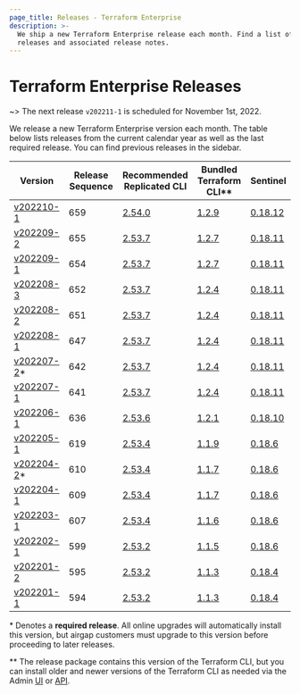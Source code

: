 ```yaml
---
page_title: Releases - Terraform Enterprise
description: >-
  We ship a new Terraform Enterprise release each month. Find a list of recent
  releases and associated release notes.
---
```


# Terraform Enterprise Releases

~> The next release `v202211-1` is scheduled for November 1st, 2022.

We release a new Terraform Enterprise version each month. The table below lists releases from the current calendar year as well as the last required release. You can find previous releases in the sidebar.

| Version                                            | Release Sequence | Recommended<br /> Replicated CLI                                     | Bundled <br />Terraform CLI**                                       | Sentinel                                                                           |
| -------------------------------------------------- | ---------------- | -------------------------------------------------------------------- | ------------------------------------------------------------------- | ---------------------------------------------------------------------------------- |
| [v202210-1](/enterprise/releases/2022/v202210-1)   | 659              | [2.54.0](https://release-notes.replicated.com/release-notes/2.54.0/) | [1.2.9](https://github.com/hashicorp/terraform/releases/tag/v1.2.9) | [0.18.12](https://docs.hashicorp.com/sentinel/changelog#0-18-12-september-15-2022) |
| [v202209-2](/enterprise/releases/2022/v202209-2)   | 655              | [2.53.7](https://release-notes.replicated.com/release-notes/2.53.7/) | [1.2.7](https://github.com/hashicorp/terraform/releases/tag/v1.2.7) | [0.18.11](https://docs.hashicorp.com/sentinel/changelog#0-18-11-june-8-2022)       |
| [v202209-1](/enterprise/releases/2022/v202209-1)   | 654              | [2.53.7](https://release-notes.replicated.com/release-notes/2.53.7/) | [1.2.7](https://github.com/hashicorp/terraform/releases/tag/v1.2.7) | [0.18.11](https://docs.hashicorp.com/sentinel/changelog#0-18-11-june-8-2022)       |
| [v202208-3](/enterprise/releases/2022/v202208-3)   | 652              | [2.53.7](https://release-notes.replicated.com/release-notes/2.53.7/) | [1.2.4](https://github.com/hashicorp/terraform/releases/tag/v1.2.4) | [0.18.11](https://docs.hashicorp.com/sentinel/changelog#0-18-11-june-8-2022)       |
| [v202208-2](/enterprise/releases/2022/v202208-2)   | 651              | [2.53.7](https://release-notes.replicated.com/release-notes/2.53.7/) | [1.2.4](https://github.com/hashicorp/terraform/releases/tag/v1.2.4) | [0.18.11](https://docs.hashicorp.com/sentinel/changelog#0-18-11-june-8-2022)       |
| [v202208-1](/enterprise/releases/2022/v202208-1)   | 647              | [2.53.7](https://release-notes.replicated.com/release-notes/2.53.7/) | [1.2.4](https://github.com/hashicorp/terraform/releases/tag/v1.2.4) | [0.18.11](https://docs.hashicorp.com/sentinel/changelog#0-18-11-june-8-2022)       |
| [v202207-2](/enterprise/releases/2022/v202207-2)\* | 642              | [2.53.7](https://release-notes.replicated.com/release-notes/2.53.7/) | [1.2.4](https://github.com/hashicorp/terraform/releases/tag/v1.2.4) | [0.18.11](https://docs.hashicorp.com/sentinel/changelog#0-18-11-june-8-2022)       |
| [v202207-1](/enterprise/releases/2022/v202207-1)   | 641              | [2.53.7](https://release-notes.replicated.com/release-notes/2.53.7/) | [1.2.4](https://github.com/hashicorp/terraform/releases/tag/v1.2.4) | [0.18.11](https://docs.hashicorp.com/sentinel/changelog#0-18-11-june-8-2022)       |
| [v202206-1](/enterprise/releases/2022/v202206-1)   | 636              | [2.53.6](https://release-notes.replicated.com/release-notes/2.53.6/) | [1.2.1](https://github.com/hashicorp/terraform/releases/tag/v1.2.1) | [0.18.10](https://docs.hashicorp.com/sentinel/changelog#0-18-10-may-20-2022)       |
| [v202205-1](/enterprise/releases/2022/v202205-1)   | 619              | [2.53.4](https://release-notes.replicated.com/release-notes/2.53.4/) | [1.1.9](https://github.com/hashicorp/terraform/releases/tag/v1.1.9) | [0.18.6](https://docs.hashicorp.com/sentinel/changelog#0-18-6-february-2-2022)     |
| [v202204-2](/enterprise/releases/2022/v202204-2)\* | 610              | [2.53.4](https://release-notes.replicated.com/release-notes/2.53.4/) | [1.1.7](https://github.com/hashicorp/terraform/releases/tag/v1.1.7) | [0.18.6](https://docs.hashicorp.com/sentinel/changelog#0-18-6-february-2-2022)     |
| [v202204-1](/enterprise/releases/2022/v202204-1)   | 609              | [2.53.4](https://release-notes.replicated.com/release-notes/2.53.4/) | [1.1.7](https://github.com/hashicorp/terraform/releases/tag/v1.1.7) | [0.18.6](https://docs.hashicorp.com/sentinel/changelog#0-18-6-february-2-2022)     |
| [v202203-1](/enterprise/releases/2022/v202203-1)   | 607              | [2.53.4](https://release-notes.replicated.com/release-notes/2.53.4/) | [1.1.6](https://github.com/hashicorp/terraform/releases/tag/v1.1.6) | [0.18.6](https://docs.hashicorp.com/sentinel/changelog#0-18-6-february-2-2022)     |
| [v202202-1](/enterprise/releases/2022/v202202-1)   | 599              | [2.53.2](https://release-notes.replicated.com/release-notes/2.53.2/) | [1.1.5](https://github.com/hashicorp/terraform/releases/tag/v1.1.5) | [0.18.6](https://docs.hashicorp.com/sentinel/changelog#0-18-6-february-2-2022)     |
| [v202201-2](/enterprise/releases/2022/v202201-2)   | 595              | [2.53.2](https://release-notes.replicated.com/release-notes/2.53.2/) | [1.1.3](https://github.com/hashicorp/terraform/releases/tag/v1.1.3) | [0.18.4](https://docs.hashicorp.com/sentinel/changelog#0-18-4-july-20-2021)        |
| [v202201-1](/enterprise/releases/2022/v202201-1)   | 594              | [2.53.2](https://release-notes.replicated.com/release-notes/2.53.2/) | [1.1.3](https://github.com/hashicorp/terraform/releases/tag/v1.1.3) | [0.18.4](https://docs.hashicorp.com/sentinel/changelog#0-18-4-july-20-2021)        |

\* Denotes a <strong>required release</strong>. All online upgrades will automatically install this version, but airgap customers must upgrade to this version before proceeding to later releases.

\** The release package contains this version of the Terraform CLI, but you can install older and newer versions of the Terraform CLI as needed via the Admin [UI](/enterprise/admin/application/resources#managing-terraform-versions) or [API](/enterprise/api-docs/admin/terraform-versions).
